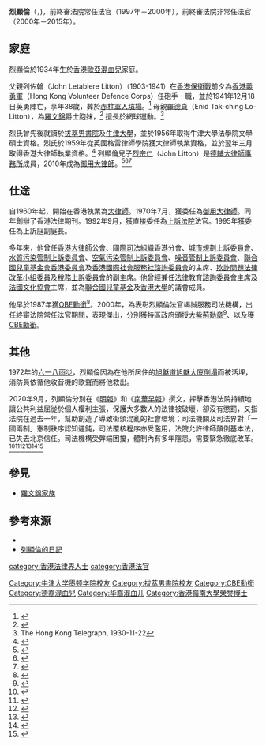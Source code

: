 '''烈顯倫'''{{大紫荊}}{{CBE}}{{SC}}{{JP}}（{{lang-en|Henry Denis LITTON}}，{{bd|1934年|8月7日}})，前終審法院常任法官（1997年－2000年），前終審法院非常任法官（2000年－2015年）。

==家庭==
烈顯倫於1934年生於[[香港歐亞混血兒|香港歐亞混血兒]]家庭。

父親列佐翰（John Letablere Litton）（1903-1941）在[[香港保衞戰|香港保衞戰]]前夕為[[香港義勇軍|香港義勇軍]]（Hong Kong Volunteer Defence Corps）任砲手一職，並於1941年12月18日英勇陣亡，享年38歲，葬於[[赤柱軍人墳場|赤柱軍人墳場]]。<ref>{{cite web|url=https://www.genealogy.com/forum/surnames/topics/litton/383/|title=JOHN LETABLERE LITTON Hong K - Genealogy.com|website=www.genealogy.com}}</ref> 母親[[羅德貞|羅德貞]]（Enid Tak-ching Lo-Litton），為[[羅文錦|羅文錦]]爵士胞妹，<ref>{{cite web|url=https://www.geni.com/people/Enid-Tak-Jing-Litton/6000000013486318607|title=Enid Tak Jing Litton|website=geni_family_tree|access-date=2018-04-17|archive-date=2020-11-28|archive-url=https://web.archive.org/web/20201128212239/https://www.geni.com/people/Enid-Tak-Jing-Litton/6000000013486318607|dead-url=no}}</ref> 擅長於網球運動。<ref>The Hong Kong Telegraph, 1930-11-22</ref>

烈氏曾先後就讀於[[拔萃男書院|拔萃男書院]]及[[牛津大學|牛津大學]]，並於1956年取得牛津大學法學院文學碩士資格。烈氏於1959年從英國格雷律師學院獲大律師執業資格，並於翌年三月取得香港大律師執業資格。<ref>{{Cite web |url=http://hkjo.lib.hku.hk/archive/files/a4614b64455768621d6f19667fb47ab7.pdf |title=存档副本 |access-date=2018-04-17 |archive-date=2020-08-04 |archive-url=https://web.archive.org/web/20200804111631/https://hkjo.lib.hku.hk/archive/files/a4614b64455768621d6f19667fb47ab7.pdf |dead-url=no }}</ref> 列顯倫兒子[[烈宗仁|烈宗仁]]（John Litton）是[[德輔大律師事務所|德輔大律師事務所]]成員，2010年成為[[御用大律師|御用大律師]]。<ref>{{cite web|url=https://dvc.hk/cs/members-of-chambers/silks/john-litton-qc1/|title=烈宗仁 英国御用大律师|publisher=德辅大律师事务所|archive-url=https://web.archive.org/web/20190401110030/http://dvc.hk/cs/members-of-chambers/silks/john-litton-qc1/|archive-date=2019-04-01|dead-url=no|access-date=2020-09-06}}</ref><ref>{{cite web|url=https://www.gld.gov.hk/egazette/pdf/20111550/cs42011155071.pdf|title=2011年第71號特別公告|publisher=香港政府憲報|date=2011年|archive-url=https://web.archive.org/web/20181031004016/https://www.gld.gov.hk/egazette/pdf/20111550/cs42011155071.pdf|archive-date=2018年10月31日|dead-url=no|access-date=2020年9月6日}}</ref><ref>{{cite web|url=https://www.singtao.ca/2714739/2018-11-22/news-%E9%A6%99%E6%B8%AF%E8%88%88%E6%A5%AD%E7%94%B3%E6%84%89%E6%99%AF%E7%81%A3%E5%AE%BF%E8%88%8D%E5%9C%B0%E6%94%B9%E5%BB%BA%E4%BD%8F%E5%AE%85%E8%A2%AB%E6%8B%92+%E5%9F%8E%E8%A6%8F%E6%9C%83%E6%8C%87%E4%B8%8D%E7%AC%A6%E5%9C%B0%E5%8D%80%E8%A6%8F%E5%8A%83%E5%8E%9F%E6%84%8F/?variant=zh-hk|title=香港興業申愉景灣宿舍地改建住宅被拒　城規會指不符地區規劃原意|publisher=星島日報|date=2018年11月22日|archive-url=https://web.archive.org/web/20200910085329/https://www.singtao.ca/2714739/2018-11-22/news-%E9%A6%99%E6%B8%AF%E8%88%88%E6%A5%AD%E7%94%B3%E6%84%89%E6%99%AF%E7%81%A3%E5%AE%BF%E8%88%8D%E5%9C%B0%E6%94%B9%E5%BB%BA%E4%BD%8F%E5%AE%85%E8%A2%AB%E6%8B%92+%E5%9F%8E%E8%A6%8F%E6%9C%83%E6%8C%87%E4%B8%8D%E7%AC%A6%E5%9C%B0%E5%8D%80%E8%A6%8F%E5%8A%83%E5%8E%9F%E6%84%8F/?variant=zh-hk|archive-date=2020-09-10|dead-url=no|access-date=2020-09-10}}</ref>

==仕途==
自1960年起，開始在香港執業為[[大律師|大律師]]。1970年7月，獲委任為[[御用大律師|御用大律師]]。同年創辦了香港法律期刊。1992年9月，獲直接委任為[[上訴法院|上訴法院]]法官。1995年獲委任為上訴庭副庭長。 

多年來，他曾任[[香港大律師公會|香港大律師公會]]、[[國際司法組織|國際司法組織]]香港分會、[[城市規劃上訴委員會|城市規劃上訴委員會]]、[[水質污染管制上訴委員會|水質污染管制上訴委員會]]、[[空氣污染管制上訴委員會|空氣污染管制上訴委員會]]、[[噪音管制上訴委員會|噪音管制上訴委員會]]、[[聯合國兒童基金會香港委員會|聯合國兒童基金會香港委員會]]及[[香港國際社會服務社諮詢委員會|香港國際社會服務社諮詢委員會]]的主席、[[欺詐問題法律改革小組委員|欺詐問題法律改革小組委員]]及[[稅務上訴委員會|稅務上訴委員會]]的副主席。他曾經兼任[[法律教育諮詢委員會|法律教育諮詢委員會]]主席及[[法國文化協會|法國文化協會]]主席，並為[[聯合國兒童基金|聯合國兒童基金]]及[[香港大學|香港大學]]的議會成員。 

他早於1987年獲[[OBE|OBE勳銜]]<ref>{{London Gazette |issue=50948 |date=12 June 1987 |startpage=15|supp=yes}}</ref>。2000年，為表彰烈顯倫法官竭誠服務司法機構，出任終審法院常任法官期間，表現傑出，分別獲特區政府頒授[[大紫荊勳章|大紫荊勳章]]<ref>{{cite web|url=https://www.info.gov.hk/cml/miscell/index2.htm|title=各公務委員會及其他名表 : 香港特別行政區獲授勳及嘉獎人士|website=www.info.gov.hk|accessdate=2020-09-07|archive-date=2019-05-02|archive-url=https://web.archive.org/web/20190502100046/https://www.info.gov.hk/cml/miscell/index2.htm|dead-url=yes}}</ref>、以及獲[[CBE|CBE勳銜]]。

==其他==

1972年的[[六一八雨災|六一八雨災]]，烈顯倫因為在他所居住的[[旭龢道|旭龢道]][[寶珊道山泥傾瀉事件|旭龢大廈倒塌]]而被活埋，消防員依循他收音機的歌聲而將他救出。

2020年9月，列顯倫分別在《[[明報|明報]]》和《[[南華早報|南華早報]]》撰文，抨擊香港法院持續地讓公共利益屈從於個人權利主張，保護大多數人的法律被破壞，卻沒有懲罰，又指法院在過去一年，幫助創造了導致街頭混亂的社會環境；司法機關及司法界對「一國兩制」憲制秩序認知遲鈍，司法覆核程序亦受濫用，法院允許律師顛倒基本法，已失去北京信任。司法機構受弊端困擾，體制內有多年隱患，需要緊急徹底改革。<ref>{{cite news|title=列顯倫：法院無懲罰抗爭者致街頭混亂 遲鈍理解一國兩制|url=https://hk.appledaily.com/local/20200903/YWIQ7YVIYFGGVH7N7A73QIHSK4/|accessdate=2020-09-06|work=蘋果日報|date=2020-09-03|archive-date=2021-06-21|archive-url=https://web.archive.org/web/20210621170403/https://hk.appledaily.com/local/20200903/YWIQ7YVIYFGGVH7N7A73QIHSK4/|dead-url=yes}}</ref><ref>{{cite web|url=https://news.mingpao.com/pns/%E8%A7%80%E9%BB%9E/article/20200903/s00012/1599070179653/%E7%83%88%E9%A1%AF%E5%80%AB-%E6%98%AF%E6%99%82%E5%80%99%E7%B7%8A%E6%80%A5%E6%94%B9%E9%9D%A9%E4%BA%86|title=烈顯倫：是時候緊急改革了|publisher=明報|date=2020年9月3日|archive-url=https://web.archive.org/web/20200903043025/https://news.mingpao.com/pns/%E8%A7%80%E9%BB%9E/article/20200903/s00012/1599070179653/%E7%83%88%E9%A1%AF%E5%80%AB-%E6%98%AF%E6%99%82%E5%80%99%E7%B7%8A%E6%80%A5%E6%94%B9%E9%9D%A9%E4%BA%86|archive-date=2020年9月3日|dead-url=no|access-date=2020年9月6日}}</ref><ref>{{cite web|url=https://news.mingpao.com/ins/%E6%96%87%E6%91%98/article/20200903/s00022/1599053998380/%E6%98%AF%E6%99%82%E5%80%99%E7%B7%8A%E6%80%A5%E6%94%B9%E9%9D%A9%E4%BA%86%EF%BC%88%E6%96%87-%E7%83%88%E9%A1%AF%E5%80%AB%EF%BC%89|title=烈顯倫：是時候緊急改革了|publisher=明報|date=2020年9月3日|archive-url=https://web.archive.org/web/20200903063014/https://news.mingpao.com/ins/%E6%96%87%E6%91%98/article/20200903/s00022/1599053998380/%E6%98%AF%E6%99%82%E5%80%99%E7%B7%8A%E6%80%A5%E6%94%B9%E9%9D%A9%E4%BA%86%EF%BC%88%E6%96%87-%E7%83%88%E9%A1%AF%E5%80%AB%EF%BC%89|archive-date=2020年9月3日|dead-url=no|access-date=2020年9月6日}}</ref><ref>{{cite web|url=https://web.archive.org/web/20200906084014/https://bin.jvnv.net/file/x8RLv|title=烈顯倫：是時候緊急改革了|publisher=明報|date=2020年9月3日}}</ref><ref>{{cite web|url=https://www.scmp.com/comment/opinion/article/3099763/hong-kongs-sake-judiciary-must-regain-beijings-trust|title=For Hong Kong's sake, the judiciary must regain Beijing's trust|publisher=South China Morning Post|date=2020年9月3日|archive-url=https://web.archive.org/web/20200903223430/https://www.scmp.com/comment/opinion/article/3099763/hong-kongs-sake-judiciary-must-regain-beijings-trust|archive-date=2020年9月3日|dead-url=no|access-date=2020年9月6日}}</ref><ref>{{cite web|url=https://web.archive.org/web/20200906115556/https://bin.jvnv.net/file/FLXIB|title=For Hong Kong's sake, the judiciary must regain Beijing's trust|publisher=South China Morning Post|date=2020年9月3日}}</ref>

==參見==
*[[羅文錦家族|羅文錦家族]]

==參考來源==
{{reflist}}
* {{cite web |url=http://francehongkong.blogspot.com/2009/04/henry-litton-50-ans-de-francophonie.html |title=Henry Litton, 50 ans de francophonie à Hong Kong |trans_title=烈顯倫，在香港50年的法語人 |language=fr |access-date=2009-06-12 |archive-date=2016-03-05 |archive-url=https://web.archive.org/web/20160305042209/http://francehongkong.blogspot.com/2009/04/henry-litton-50-ans-de-francophonie.html |dead-url=no }}
* [http://sunzi.lib.hku.hk/hkjo/view/15/1501518.pdf 列顯倫的日記]

{{香港終審法院法官}}
{{大紫荊勳章}}

{{DEFAULTSORT:Litton, Henry}}
[[Category:牛津大学墨顿学院校友|Category:牛津大学墨顿学院校友]]
[[Category:拔萃男書院校友|Category:拔萃男書院校友]]
[[category:香港法律界人士|category:香港法律界人士]]
[[category:香港法官|category:香港法官]]
[[Category:CBE勳銜|Category:CBE勳銜]]
[[Category:德裔混血兒|Category:德裔混血兒]]
[[Category:华裔混血儿|Category:华裔混血儿]]
[[Category:香港嶺南大學榮譽博士|Category:香港嶺南大學榮譽博士]]